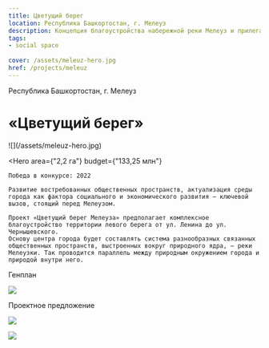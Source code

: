 ```yaml
---
title: Цветущий берег
location: Республика Башкортостан, г. Мелеуз
description: Концепция благоустройства набережной реки Мелеуз и прилегающих территорий
tags:
- social space
    
cover: /assets/meleuz-hero.jpg
href: /projects/meleuz
---
```


Республика Башкортостан, г. Мелеуз

# «Цветущий берег»

<Wide>
    ![](/assets/meleuz-hero.jpg)
</Wide>

<Hero
    area={"2,2 га"}
    budget={"133,25 млн"}
>
    Победа в конкурсе: 2022  

    Развитие востребованных общественных пространств, актуализация среды города как фактора социального и экономического развития — ключевой вызов, стоящий перед Мелеузом. 

    Проект «Цветущий берег Мелеуза» предполагает комплексное благоустройство территории левого берега от ул. Ленина до ул. Чернышевского.
    Основу центра города будет составлять система разно­образных связанных общественных пространств, вы­строенных вокруг природного ядра, — реки Мелеузки. Так проводится параллель между природным окружением города и приро­дой внутри него.
</Hero>

Генплан

![](/assets/meleuz-00.jpg)

Проектное предложение

![](/assets/meleuz-01.jpg)

![](/assets/meleuz-02.jpg)

